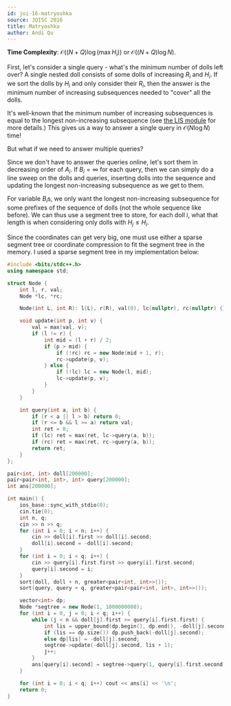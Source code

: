 ```yaml
---
id: joi-16-matryoshka
source: JOISC 2016
title: Matryoshka
author: Andi Qu
---
```


**Time Complexity**: $\mathcal O((N + Q) \log (\max H_i))$ or $\mathcal O((N + Q) \log N)$.

First, let's consider a single query - what's the minimum number of dolls left over? A single nested doll consists of some dolls of increasing
$R_i$ and $H_i$. If we sort the dolls by $H_i$ and only consider their $R_i$, then the answer is the minimum number of increasing subsequences
needed to "cover" all the dolls.

It's well-known that the minimum number of increasing subsequences is equal to the longest non-increasing subsequence (see [the LIS module](https://usaco.guide/gold/lis/#application-2---minimum-number-of-increasing-sequences)
for more details.) This gives us a way to answer a single query in $\mathcal O(N \log N)$ time!

But what if we need to answer multiple queries?

Since we don't have to answer the queries online, let's sort them in decreasing order of $A_i$.
If $B_i = \infty$ for each query, then we can simply do a line sweep on the dolls and queries,
inserting dolls into the sequence and updating the longest non-increasing subsequence as we get to them.

For variable $B_i$s, we only want the longest non-increasing subsequence for some prefixes
of the sequence of dolls (not the whole sequence like before). We can thus use a segment tree
to store, for each doll $i$, what that length is when considering only dolls with $H_j \leq H_i$.

Since the coordinates can get very big, one must use either a sparse segment tree or coordinate
compression to fit the segment tree in the memory. I used a sparse segment tree in my implementation below:

```cpp
#include <bits/stdc++.h>
using namespace std;

struct Node {
	int l, r, val;
	Node *lc, *rc;

	Node(int L, int R): l(L), r(R), val(0), lc(nullptr), rc(nullptr) {}

	void update(int p, int v) {
		val = max(val, v);
		if (l != r) {
			int mid = (l + r) / 2;
			if (p > mid) {
				if (!rc) rc = new Node(mid + 1, r);
				rc->update(p, v);
			} else {
				if (!lc) lc = new Node(l, mid);
				lc->update(p, v);
			}
		}
	}

	int query(int a, int b) {
		if (r < a || l > b) return 0;
		if (r <= b && l >= a) return val;
		int ret = 0;
		if (lc) ret = max(ret, lc->query(a, b));
		if (rc) ret = max(ret, rc->query(a, b));
		return ret;
	}
};

pair<int, int> doll[200000];
pair<pair<int, int>, int> query[200000];
int ans[200000];

int main() {
	ios_base::sync_with_stdio(0);
	cin.tie(0);
	int n, q;
	cin >> n >> q;
	for (int i = 0; i < n; i++) {
		cin >> doll[i].first >> doll[i].second;
		doll[i].second = -doll[i].second;
	}
	for (int i = 0; i < q; i++) {
		cin >> query[i].first.first >> query[i].first.second;
		query[i].second = i;
	}
	sort(doll, doll + n, greater<pair<int, int>>());
	sort(query, query + q, greater<pair<pair<int, int>, int>>());

	vector<int> dp;
	Node *segtree = new Node(1, 1000000000);
	for (int i = 0, j = 0; i < q; i++) {
		while (j < n && doll[j].first >= query[i].first.first) {
			int lis = upper_bound(dp.begin(), dp.end(), -doll[j].second) - dp.begin();
			if (lis == dp.size()) dp.push_back(-doll[j].second);
			else dp[lis] = -doll[j].second;
			segtree->update(-doll[j].second, lis + 1);
			j++;
		}
		ans[query[i].second] = segtree->query(1, query[i].first.second);
	}

	for (int i = 0; i < q; i++) cout << ans[i] << '\n';
	return 0;
}
```